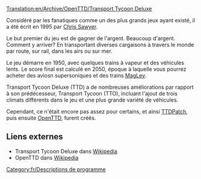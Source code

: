 [[Translation:en/Archive/OpenTTD/Transport Tycoon Deluxe]]

Considéré par les fanatiques comme un des plus grands jeux ayant existé, il a été écrit en 1995 par [http://www.chrissawyer.com Chris Sawyer].

Le but premier du jeu est de gagner de l'argent. Beaucoup d'argent.
Comment y arriver? En transportant diverses cargaisons à travers le monde par route, sur rail, dans les airs ou sur mer.

Le jeu démarre en 1950, avec quelques trains à vapeur et des véhicules lents. Le score final est calculé en 2050, époque à laquelle vous pourrez acheter des aviosn supersoniques et des trains [[fr/Manual/Base Set/MagLev|MagLev]].

Transport Tycoon Deluxe (TTD) a de nombreuses améliorations par rapport à son prédécesseur, Transport Tycoon (TTO), incluant l'ajout de trois climats différents dans le jeu et une plus grande variété de véhicules.

Cependant, ce n'était encore pas assez pour certains, et ainsi [[fr/Archive/OpenTTD/TTDPatch|TTDPatch]], puis ensuite [[fr/Manual/OpenTTD|OpenTTD]], furent créés.

==Liens externes==
* Transport Tycoon Deluxe dans [https://www.wikipedia.org/wiki/fr:Transport_Tycoon Wikipedia]
* OpenTTD dans [https://www.wikipedia.org/wiki/fr:OpenTTD Wikipedia]
[[Category:fr/Descriptions de programme]]